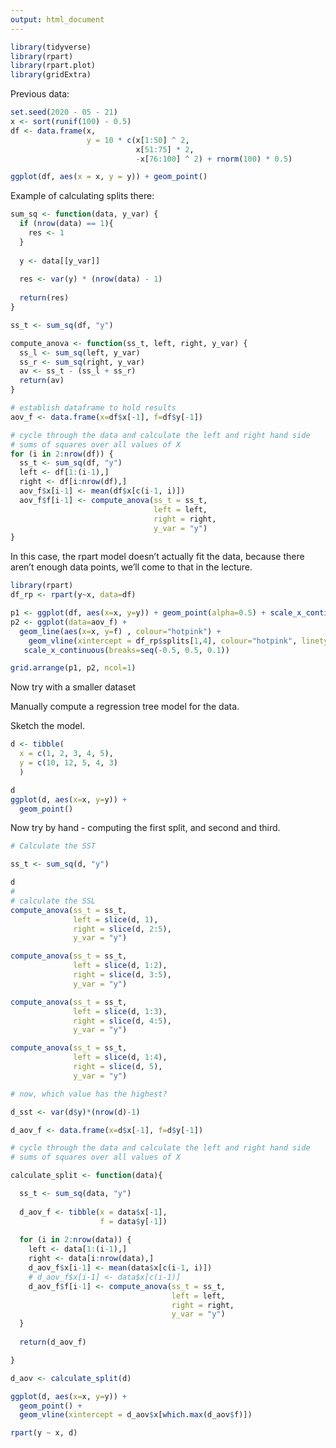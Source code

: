 ```yaml
---
output: html_document
---
```


```r
library(tidyverse)
library(rpart)
library(rpart.plot)
library(gridExtra)
```

Previous data:

```r
set.seed(2020 - 05 - 21)
x <- sort(runif(100) - 0.5)
df <- data.frame(x,
                 y = 10 * c(x[1:50] ^ 2,
                            x[51:75] * 2,
                            -x[76:100] ^ 2) + rnorm(100) * 0.5)

ggplot(df, aes(x = x, y = y)) + geom_point()
```

Example of calculating splits there:

```r
sum_sq <- function(data, y_var) {
  if (nrow(data) == 1){
    res <- 1
  }
  
  y <- data[[y_var]]
  
  res <- var(y) * (nrow(data) - 1)
  
  return(res)
}

ss_t <- sum_sq(df, "y")

compute_anova <- function(ss_t, left, right, y_var) {
  ss_l <- sum_sq(left, y_var)
  ss_r <- sum_sq(right, y_var)
  av <- ss_t - (ss_l + ss_r)
  return(av)
}
```


```r
# establish dataframe to hold results
aov_f <- data.frame(x=df$x[-1], f=df$y[-1])

# cycle through the data and calculate the left and right hand side
# sums of squares over all values of X
for (i in 2:nrow(df)) {
  ss_t <- sum_sq(df, "y")
  left <- df[1:(i-1),]
  right <- df[i:nrow(df),]
  aov_f$x[i-1] <- mean(df$x[c(i-1, i)])
  aov_f$f[i-1] <- compute_anova(ss_t = ss_t, 
                                left = left, 
                                right = right, 
                                y_var = "y")
}
```

In this case, the rpart model doesn't actually fit the data, because there aren't enough data points, we'll come to that in the lecture.

```r
library(rpart)
df_rp <- rpart(y~x, data=df)
```


```r
p1 <- ggplot(df, aes(x=x, y=y)) + geom_point(alpha=0.5) + scale_x_continuous(breaks=seq(-0.5, 0.5, 0.1))
p2 <- ggplot(data=aov_f) +
  geom_line(aes(x=x, y=f) , colour="hotpink") +
    geom_vline(xintercept = df_rp$splits[1,4], colour="hotpink", linetype=2)+
   scale_x_continuous(breaks=seq(-0.5, 0.5, 0.1))

grid.arrange(p1, p2, ncol=1)
```

Now try with a smaller dataset

Manually compute a regression tree model for the data. 

Sketch the model.

```r
d <- tibble(
  x = c(1, 2, 3, 4, 5), 
  y = c(10, 12, 5, 4, 3)
  )

d
ggplot(d, aes(x=x, y=y)) + 
  geom_point()
```

Now try by hand - computing the first split, and second and third.

```r
# Calculate the SST

ss_t <- sum_sq(d, "y")

d
# 
# calculate the SSL
compute_anova(ss_t = ss_t,
              left = slice(d, 1),
              right = slice(d, 2:5),
              y_var = "y")

compute_anova(ss_t = ss_t,
              left = slice(d, 1:2),
              right = slice(d, 3:5),
              y_var = "y")

compute_anova(ss_t = ss_t,
              left = slice(d, 1:3),
              right = slice(d, 4:5),
              y_var = "y")

compute_anova(ss_t = ss_t,
              left = slice(d, 1:4),
              right = slice(d, 5),
              y_var = "y")

# now, which value has the highest?
```



```r
d_sst <- var(d$y)*(nrow(d)-1)

d_aov_f <- data.frame(x=d$x[-1], f=d$y[-1])

# cycle through the data and calculate the left and right hand side
# sums of squares over all values of X

calculate_split <- function(data){

  ss_t <- sum_sq(data, "y")
  
  d_aov_f <- tibble(x = data$x[-1], 
                    f = data$y[-1])
  
  for (i in 2:nrow(data)) {
    left <- data[1:(i-1),]
    right <- data[i:nrow(data),]
    d_aov_f$x[i-1] <- mean(data$x[c(i-1, i)])
    # d_aov_f$x[i-1] <- data$x[c(i-1)]
    d_aov_f$f[i-1] <- compute_anova(ss_t = ss_t,
                                    left = left, 
                                    right = right,
                                    y_var = "y")
  }
  
  return(d_aov_f)

}

d_aov <- calculate_split(d)

ggplot(d, aes(x=x, y=y)) + 
  geom_point() +
  geom_vline(xintercept = d_aov$x[which.max(d_aov$f)])

rpart(y ~ x, d)
```

